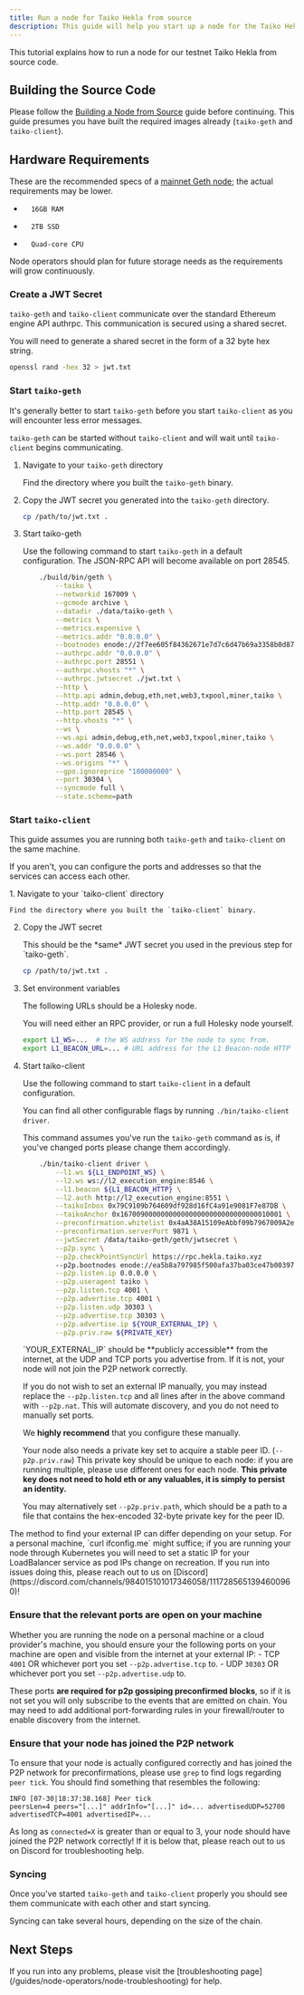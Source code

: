 ```yaml
---
title: Run a node for Taiko Hekla from source
description: This guide will help you start up a node for the Taiko Hekla network.
---
```



This tutorial explains how to run a node for our testnet Taiko Hekla from source code.

## Building the Source Code

Please follow the [Building a Node from Source](/guides/node-operators/build-a-taiko-alethia-node-from-source) guide before continuing.
This guide presumes you have built the required images already (`taiko-geth` and `taiko-client`).

## Hardware Requirements

These are the recommended specs of a [mainnet Geth node](https://geth.ethereum.org/docs/getting-started/hardware-requirements); the actual requirements may be lower.

*       16GB RAM
*       2TB SSD
*       Quad-core CPU

Node operators should plan for future storage needs as the requirements will grow continuously.

### Create a JWT Secret

`taiko-geth` and `taiko-client` communicate over the standard Ethereum engine API authrpc. This communication is secured using a shared secret.

You will need to generate a shared secret in the form of a 32 byte hex string.

```bash
openssl rand -hex 32 > jwt.txt
```

### Start `taiko-geth`

It's generally better to start `taiko-geth` before you start `taiko-client` as you will encounter less error messages.

`taiko-geth` can be started without `taiko-client` and will wait until `taiko-client` begins communicating.

<Steps>

1. Navigate to your `taiko-geth` directory

    Find the directory where you built the `taiko-geth` binary.

2. Copy the JWT secret you generated into the `taiko-geth` directory.

    ```bash
    cp /path/to/jwt.txt .
    ```

3. Start taiko-geth

    Use the following command to start `taiko-geth` in a default configuration.
    The JSON-RPC API will become available on port 28545.

    ```bash
        ./build/bin/geth \
            --taiko \
            --networkid 167009 \
            --gcmode archive \
            --datadir ./data/taiko-geth \
            --metrics \
            --metrics.expensive \
            --metrics.addr "0.0.0.0" \
            --bootnodes enode://2f7ee605f84362671e7d7c6d47b69a3358b0d87e9ba4648befcae8b19453275ed19059db347c459384c1a3e5486419233c06bf6c4c6f489d81ace6f301a2a446@43.153.55.134:30303,enode://c067356146268d2855ad356c1ce36ba9f78c1633a72f9b7f686679c2ffe04bab6d24e48ef6eefb0e01aa00dff5024f7f94bc583da90b6027f40be4129bbbc5fd@43.153.90.191:30303,enode://acc2bdb6416feddff9734bee1e6de91e684e9df5aeb1d36698cc78b920600aed36a2871e4ad0cf4521afcdc2cde8e2cd410a57038767c356d4ce6c69b9107a5a@170.106.109.12:30303,enode://eb5079aae185d5d8afa01bfd2d349da5b476609aced2b57c90142556cf0ee4a152bcdd724627a7de97adfc2a68af5742a8f58781366e6a857d4bde98de6fe986@34.66.210.65:30303,enode://2294f526cbb7faa778192289c252307420532191438ce821d3c50232e019a797bda8c8f8541de0847e953bb03096123856935e32294de9814d15d120131499ba@34.72.186.213:30303 \
            --authrpc.addr "0.0.0.0" \
            --authrpc.port 28551 \
            --authrpc.vhosts "*" \
            --authrpc.jwtsecret ./jwt.txt \
            --http \
            --http.api admin,debug,eth,net,web3,txpool,miner,taiko \
            --http.addr "0.0.0.0" \
            --http.port 28545 \
            --http.vhosts "*" \
            --ws \
            --ws.api admin,debug,eth,net,web3,txpool,miner,taiko \
            --ws.addr "0.0.0.0" \
            --ws.port 28546 \
            --ws.origins "*" \
            --gpo.ignoreprice "100000000" \
            --port 30304 \
            --syncmode full \
            --state.scheme=path
    ```
</Steps>

### Start `taiko-client`

This guide assumes you are running both `taiko-geth` and `taiko-client` on the same machine.

If you aren't, you can configure the ports and addresses so that the services can access each other.

<Steps>
1. Navigate to your `taiko-client` directory

    Find the directory where you built the `taiko-client` binary.

2. Copy the JWT secret

    <Aside>
    This should be the *same* JWT secret you used in the previous step for `taiko-geth`.
    </Aside>

    ```bash
    cp /path/to/jwt.txt .
    ```

3. Set environment variables

    The following URLs should be a Holesky node.

    You will need either an RPC provider, or run a full Holesky node yourself.

    ```bash
    export L1_WS=...  # the WS address for the node to sync from.
    export L1_BEACON_URL=... # URL address for the L1 Beacon-node HTTP endpoint to use.
    ```

4. Start taiko-client

    Use the following command to start `taiko-client` in a default configuration.

    You can find all other configurable flags by running `./bin/taiko-client driver`.

    This command assumes you've run the `taiko-geth` command as is, if you've changed ports please change them accordingly.

    ```bash
        ./bin/taiko-client driver \
            --l1.ws ${L1_ENDPOINT_WS} \
            --l2.ws ws://l2_execution_engine:8546 \
            --l1.beacon ${L1_BEACON_HTTP} \
            --l2.auth http://l2_execution_engine:8551 \
            --taikoInbox 0x79C9109b764609df928d16fC4a91e9081F7e87DB \
            --taikoAnchor 0x1670090000000000000000000000000000010001 \
            --preconfirmation.whitelist 0x4aA38A15109eAbbf09b7967009A2e00D2D15cb84 \
            --preconfirmation.serverPort 9871 \
            --jwtSecret /data/taiko-geth/geth/jwtsecret \
            --p2p.sync \
            --p2p.checkPointSyncUrl https://rpc.hekla.taiko.xyz
            --p2p.bootnodes enode://ea5b8a797985f500afa37ba03ce47b0039792a942f0ac9bee9fa19a7a5410273fe43b4e8a9a28fa42cdec1b6435deb809fcb79479c55cc2ddbaf02de7a83f456@34.46.28.99:4001?discport=30304,enode://404e9493066107431bdf3f47bbb360a353244a6069903c76928fca3067575f2adf62ef396b0a8a74696669ef53cab8373e38ddd9b3d3d2d76f356d2cd2708951@34.30.143.124:4001?discport=30304,enode://b2d094ade1ce68990878b197bf818bd41d5b32e4019d42dc63d91d7020f531532f063833e44e84f78792969f69fd5553370216703c40fcc0cb835f17177fbe07@34.56.54.8:4001?discport=30304 \
            --p2p.listen.ip 0.0.0.0 \
            --p2p.useragent taiko \
            --p2p.listen.tcp 4001 \
            --p2p.advertise.tcp 4001 \
            --p2p.listen.udp 30303 \
            --p2p.advertise.tcp 30303 \
            --p2p.advertise.ip ${YOUR_EXTERNAL_IP} \
            --p2p.priv.raw ${PRIVATE_KEY}
    ```
    <Aside type="danger">
    `YOUR_EXTERNAL_IP` should be **publicly accessible** from the internet, at the UDP and TCP ports you advertise from. If it is not, your node will not join the P2P network correctly.
    </Aside>

    If you do not wish to set an external IP manually, you may instead replace the `--p2p.listen.tcp` and all lines after in the above command with `--p2p.nat`. This will automate discovery, and you do not need to manually set ports.

    We **highly recommend** that you configure these manually.

    Your node also needs a private key set to acquire a stable peer ID. (`--p2p.priv.raw`) This private key should be unique to each node: if you are running multiple, please use different ones for each node. **This private key does not need to hold eth or any valuables, it is simply to persist an identity.**

    You may alternatively set `--p2p.priv.path`, which should be a path to a file that contains the hex-encoded 32-byte private key for the peer ID.
</Steps>

<Aside>
  The method to find your external IP can differ depending on your setup. For a personal machine, `curl ifconfig.me` might suffice; if you are running your node through Kubernetes you will need to set a static IP for your LoadBalancer service as pod IPs change on recreation. If you run into issues doing this, please reach out to us on [Discord](https://discord.com/channels/984015101017346058/1117285651394600960)!
</Aside>

### Ensure that the relevant ports are open on your machine

  Whether you are running the node on a personal machine or a cloud provider's machine, you should ensure your the following ports on your machine are open and visible from the internet at your external IP:
    - TCP `4001` OR whichever port you set `--p2p.advertise.tcp` to.
    - UDP `30303` OR whichever port you set `--p2p.advertise.udp` to.

  These ports **are required for p2p gossiping preconfirmed blocks**, so if it is not set you will only subscribe to the events that are emitted on chain. You may need to add additional port-forwarding rules in your firewall/router to enable discovery from the internet.

### Ensure that your node has joined the P2P network

  To ensure that your node is actually configured correctly and has joined the P2P network for preconfirmations, please use `grep` to find logs regarding `peer tick`. You should find something that resembles the following:

  ```
  INFO [07-30|18:37:38.168] Peer tick                                peersLen=4 peers="[...]" addrInfo="[...]" id=... advertisedUDP=52700 advertisedTCP=4001 advertisedIP=...
  ```

  As long as `connected=X` is greater than or equal to 3, your node should have joined the P2P network correctly! If it is below that, please reach out to us on Discord for troubleshooting help.

### Syncing

Once you've started `taiko-geth` and `taiko-client` properly you should see them communicate with each other and start syncing.

Syncing can take several hours, depending on the size of the chain.

## Next Steps

<Card title="Troubleshooting" icon="error">
        If you run into any problems, please visit the [troubleshooting page](/guides/node-operators/node-troubleshooting) for help.
</Card>
